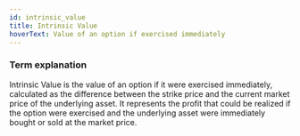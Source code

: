 ```yaml
---
id: intrinsic_value
title: Intrinsic Value
hoverText: Value of an option if exercised immediately
---
```


### Term explanation

Intrinsic Value is the value of an option if it were exercised immediately, calculated as the difference between the strike price and the current market price of the underlying asset. It represents the profit that could be realized if the option were exercised and the underlying asset were immediately bought or sold at the market price.
